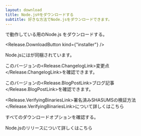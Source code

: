 ```yaml
---
layout: download
title: Node.js®をダウンロードする
subtitle: 好きな方法でNode.jsをダウンロードできます。
---
```


<section>
<Release.BitnessDropdown />で動作している<Release.OperatingSystemDropdown exclude={["LINUX", "AIX"]} />用のNode.js <Release.VersionDropdown />をダウンロードする。

<Release.DownloadButton kind={"installer"} />
</section>

<section>
Node.jsには<Release.NpmLink />が同梱されています。

このバージョンの<Release.ChangelogLink>変更点</Release.ChangelogLink>を確認できます。

このバージョンの<Release.BlogPostLink>ブログ記事</Release.BlogPostLink>を確認できます。

<Release.VerifyingBinariesLink>署名済みSHASUMSの検証方法</Release.VerifyingBinariesLink>について詳しくはこちら

すべての<LinkWithArrow href="https://nodejs.org/dist/">ダウンロードオプション</LinkWithArrow>を確認する。

<LinkWithArrow href="/about/previous-releases">Node.jsのリリース</LinkWithArrow>について詳しくはこちら
</section>
